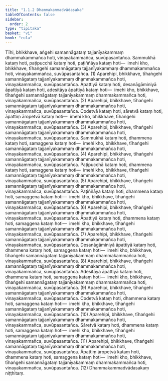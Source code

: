 ```yaml
---
title: "1.1.2 Dhammakammadvādasaka"
tableOfContents: false
sidebar:
  order: 2
type: "tipitaka"
basket: "vi"
book: "cula"
---
```



<DynamicBreadcrumb />

<Division number="5" book="cula" e="ch" v="4" p="7">

<Paragraph number="23" book="cula">
Tīhi, bhikkhave, aṅgehi samannāgataṃ tajjanīyakammaṃ dhammakammañca hoti, vinayakammañca, suvūpasantañca. Sammukhā kataṃ hoti, paṭipucchā kataṃ hoti, paṭiññāya kataṃ hoti—  imehi kho, bhikkhave, tīhaṅgehi samannāgataṃ tajjanīyakammaṃ dhammakammañca hoti, vinayakammañca, suvūpasantañca. (1)
</Paragraph>

<Paragraph number="24" book="cula">
Aparehipi, bhikkhave, tīhaṅgehi samannāgataṃ tajjanīyakammaṃ dhammakammañca hoti, vinayakammañca, suvūpasantañca. Āpattiyā kataṃ hoti, desanāgāminiyā āpattiyā kataṃ hoti, adesitāya āpattiyā kataṃ hoti—  imehi kho, bhikkhave, tīhaṅgehi samannāgataṃ tajjanīyakammaṃ dhammakammañca hoti, vinayakammañca, suvūpasantañca. (2)
</Paragraph>

<Paragraph number="25" book="cula">
Aparehipi, bhikkhave, tīhaṅgehi samannāgataṃ tajjanīyakammaṃ dhammakammañca hoti, vinayakammañca, suvūpasantañca. Codetvā kataṃ hoti, sāretvā kataṃ hoti, āpattiṃ āropetvā kataṃ hoti—  imehi kho, bhikkhave, tīhaṅgehi samannāgataṃ tajjanīyakammaṃ dhammakammañca hoti, vinayakammañca, suvūpasantañca. (3)
</Paragraph>

<Paragraph number="26" book="cula">
Aparehipi, bhikkhave, tīhaṅgehi samannāgataṃ tajjanīyakammaṃ dhammakammañca hoti, vinayakammañca, suvūpasantañca. Sammukhā kataṃ hoti, dhammena kataṃ hoti, samaggena kataṃ hoti—  imehi kho, bhikkhave, tīhaṅgehi samannāgataṃ tajjanīyakammaṃ dhammakammañca hoti, vinayakammañca, suvūpasantañca. (4)
</Paragraph>

<Paragraph number="27" book="cula">
Aparehipi, bhikkhave, tīhaṅgehi samannāgataṃ tajjanīyakammaṃ dhammakammañca hoti, vinayakammañca, suvūpasantañca. Paṭipucchā kataṃ hoti, dhammena kataṃ hoti, samaggena kataṃ hoti—  imehi kho, bhikkhave, tīhaṅgehi samannāgataṃ tajjanīyakammaṃ dhammakammañca hoti, vinayakammañca, suvūpasantañca. (5)
</Paragraph>

<Paragraph number="28" book="cula">
Aparehipi, bhikkhave, tīhaṅgehi samannāgataṃ tajjanīyakammaṃ dhammakammañca hoti, vinayakammañca, suvūpasantañca. Paṭiññāya kataṃ hoti, dhammena kataṃ hoti, samaggena kataṃ hoti—  imehi kho, bhikkhave, tīhaṅgehi samannāgataṃ tajjanīyakammaṃ dhammakammañca hoti, vinayakammañca, suvūpasantañca. (6)
</Paragraph>

<Paragraph number="29" book="cula">
Aparehipi, bhikkhave, tīhaṅgehi samannāgataṃ tajjanīyakammaṃ dhammakammañca hoti, vinayakammañca, suvūpasantañca. Āpattiyā kataṃ hoti, dhammena kataṃ hoti, samaggena kataṃ hoti—  imehi kho, bhikkhave, tīhaṅgehi samannāgataṃ tajjanīyakammaṃ dhammakammañca hoti, vinayakammañca, suvūpasantañca. (7)
</Paragraph>

<Paragraph number="30" book="cula">
Aparehipi, bhikkhave, tīhaṅgehi samannāgataṃ tajjanīyakammaṃ dhammakammañca hoti, vinayakammañca, suvūpasantañca. Desanāgāminiyā āpattiyā kataṃ hoti, dhammena kataṃ hoti, samaggena kataṃ hoti—  imehi kho, bhikkhave, tīhaṅgehi samannāgataṃ tajjanīyakammaṃ dhammakammañca hoti, vinayakammañca, suvūpasantañca. (8)
</Paragraph>

<Paragraph number="31" book="cula">
Aparehipi, bhikkhave, tīhaṅgehi samannāgataṃ tajjanīyakammaṃ dhammakammañca hoti, vinayakammañca, suvūpasantañca. Adesitāya āpattiyā kataṃ hoti, dhammena kataṃ hoti, samaggena kataṃ hoti—  imehi kho, bhikkhave, tīhaṅgehi samannāgataṃ tajjanīyakammaṃ dhammakammañca hoti, vinayakammañca, suvūpasantañca. (9)
</Paragraph>

<Paragraph number="32" book="cula">
Aparehipi, bhikkhave, tīhaṅgehi samannāgataṃ tajjanīyakammaṃ dhammakammañca hoti, vinayakammañca, suvūpasantañca. Codetvā kataṃ hoti, dhammena kataṃ hoti, samaggena kataṃ hoti—  imehi kho, bhikkhave, tīhaṅgehi samannāgataṃ tajjanīyakammaṃ dhammakammañca hoti, vinayakammañca, suvūpasantañca. (10)
</Paragraph>

<Paragraph number="33" book="cula">
Aparehipi, bhikkhave, tīhaṅgehi samannāgataṃ tajjanīyakammaṃ dhammakammañca hoti, vinayakammañca, suvūpasantañca. Sāretvā kataṃ hoti, dhammena kataṃ hoti, samaggena kataṃ hoti—  imehi kho, bhikkhave, tīhaṅgehi samannāgataṃ tajjanīyakammaṃ dhammakammañca hoti, vinayakammañca, suvūpasantañca. (11)
</Paragraph>

<Paragraph number="34" book="cula">
Aparehipi, bhikkhave, tīhaṅgehi samannāgataṃ tajjanīyakammaṃ dhammakammañca hoti, vinayakammañca, suvūpasantañca. Āpattiṃ āropetvā kataṃ hoti, dhammena kataṃ hoti, samaggena kataṃ hoti—  imehi kho, bhikkhave, tīhaṅgehi samannāgataṃ tajjanīyakammaṃ dhammakammañca hoti, vinayakammañca, suvūpasantañca. (12)

</Paragraph>
</Division>

<Paragraph number="35" type="center" book="cula">
Dhammakammadvādasakaṃ niṭṭhitaṃ.
</Paragraph>